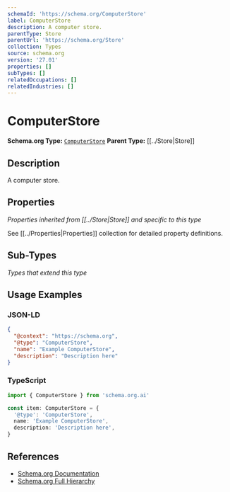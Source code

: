 ```yaml
---
schemaId: 'https://schema.org/ComputerStore'
label: ComputerStore
description: A computer store.
parentType: Store
parentUrl: 'https://schema.org/Store'
collection: Types
source: schema.org
version: '27.01'
properties: []
subTypes: []
relatedOccupations: []
relatedIndustries: []
---
```

# ComputerStore

**Schema.org Type:** [`ComputerStore`](https://schema.org/ComputerStore)
**Parent Type:** [[../Store|Store]]

## Description

A computer store.

## Properties

*Properties inherited from [[../Store|Store]] and specific to this type*

See [[../Properties|Properties]] collection for detailed property definitions.

## Sub-Types

*Types that extend this type*

## Usage Examples

### JSON-LD

```json
{
  "@context": "https://schema.org",
  "@type": "ComputerStore",
  "name": "Example ComputerStore",
  "description": "Description here"
}
```

### TypeScript

```typescript
import { ComputerStore } from 'schema.org.ai'

const item: ComputerStore = {
  '@type': 'ComputerStore',
  name: 'Example ComputerStore',
  description: 'Description here',
}
```

## References

- [Schema.org Documentation](https://schema.org/ComputerStore)
- [Schema.org Full Hierarchy](https://schema.org/docs/full.html)
